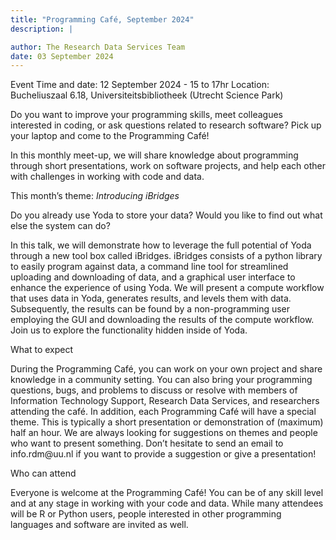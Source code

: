```yaml
---
title: "Programming Café, September 2024"
description: |

author: The Research Data Services Team
date: 03 September 2024
---
```


Event 
Time and date: 12 September 2024 - 15 to 17hr
Location: Bucheliuszaal 6.18, Universiteitsbibliotheek (Utrecht Science Park)

Do you want to improve your programming skills, meet colleagues interested in coding, or ask questions related to research software? Pick up your laptop and come to the Programming Café!

In this monthly meet-up, we will share knowledge about programming through short presentations, work on software projects, and help each other with challenges in working with code and data.

This month’s theme: _Introducing iBridges_ 

Do you already use Yoda to store your data? Would you like to find out what else the system can do?

In this talk, we will demonstrate how to leverage the full potential of Yoda through a new tool box called iBridges. iBridges consists of a python library to easily program against data, a command line tool for streamlined uploading and downloading of data, and a graphical user interface to enhance the experience of using Yoda.
We will present a compute workflow that uses data in Yoda, generates results, and levels them with data. Subsequently, the results can be found by a non-programming user employing the GUI and downloading the results of the compute workflow. Join us to explore the functionality hidden inside of Yoda.

What to expect 

During the Programming Café, you can work on your own project and share knowledge in a community setting. You can also bring your programming questions, bugs, and problems to discuss or resolve with members of Information Technology Support, Research Data Services, and researchers attending the café.
In addition, each Programming Café will have a special theme. This is typically a short presentation or demonstration of (maximum) half an hour. We are always looking for suggestions on themes and people who want to present something. Don’t hesitate to send an email to info.rdm@uu.nl if you want to provide a suggestion or give a presentation!

Who can attend
 
Everyone is welcome at the Programming Café! You can be of any skill level and at any stage in working with your code and data. While many attendees will be R or Python users, people interested in other programming languages and software are invited as well.
